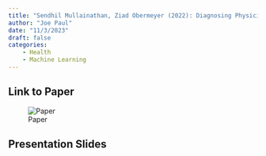 ```yaml
---
title: "Sendhil Mullainathan, Ziad Obermeyer (2022): Diagnosing Physician Error: A Machine Learning Approach"
author: "Joe Paul"
date: "11/3/2023"
draft: false
categories: 
    - Health
    - Machine Learning
---
```


## Link to Paper
![Paper](https://academic.oup.com/qje/article/137/2/679/6449024#supplementary-data)

## Presentation Slides


